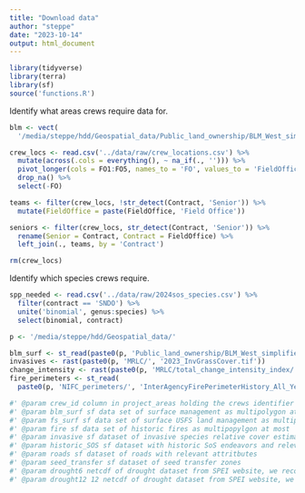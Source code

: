 ```yaml
---
title: "Download data"
author: "steppe"
date: "2023-10-14"
output: html_document
---
```


```r
library(tidyverse)
library(terra)
library(sf)
source('functions.R')
```


Identify what areas crews require data for. 

```r

blm <- vect(
  '/media/steppe/hdd/Geospatial_data/Public_land_ownership/BLM_West_simplified/BLM_West_simplified.shp')

crew_locs <- read.csv('../data/raw/crew_locations.csv') %>% 
  mutate(across(.cols = everything(), ~ na_if(., ''))) %>% 
  pivot_longer(cols = FO1:FO5, names_to = 'FO', values_to = 'FieldOffice' ) %>% 
  drop_na() %>% 
  select(-FO)

teams <- filter(crew_locs, !str_detect(Contract, 'Senior')) %>% 
  mutate(FieldOffice = paste(FieldOffice, 'Field Office')) 

seniors <- filter(crew_locs, str_detect(Contract, 'Senior')) %>% 
  rename(Senior = Contract, Contract = FieldOffice) %>% 
  left_join(., teams, by = 'Contract')

rm(crew_locs)
```

Identify which species crews require. 

```r

spp_needed <- read.csv('../data/raw/2024sos_species.csv') %>% 
  filter(contract == 'SNDO') %>% 
  unite('binomial', genus:species) %>% 
  select(binomial, contract)

```

```r

p <- '/media/steppe/hdd/Geospatial_data/'

blm_surf <- st_read(paste0(p, 'Public_land_ownership/BLM_West_simplified/BLM_West_simplified.shp'), quiet = TRUE)
invasives <- rast(paste0(p, 'MRLC/', '2023_InvGrassCover.tif'))
change_intensity <- rast(paste0(p, 'MRLC/total_change_intensity_index/', 'TCII_3arc.tif'))
fire_perimeters <- st_read(
  paste0(p, 'NIFC_perimeters/', 'InterAgencyFirePerimeterHistory_All_Years_View-Simplified.shp'))


```


```r

#' @param crew_id column in project_areas holding the crews identifier info 'e.g. UFO'
#' @param blm_surf sf data set of surface management as multipolygon at most
#' @param fs_surf sf data set of surface USFS land management as multipolygon at most
#' @param fire sf data set of historic fires as multipopylgon at most
#' @param invasive sf dataset of invasive species relative cover estimates
#' @param historic_SOS sf dataset with historic SoS endeavors and relevant info
#' @param roads sf dataset of roads with relevant attritbutes
#' @param seed_transfer sf dataset of seed transfer zones 
#' @param drought6 netcdf of drought dataset from SPEI website, we recommend using 6 and 12 month
#' @param drought12 12 netcdf of drought dataset from SPEI website, we recommend using 6 and 12 month

```


